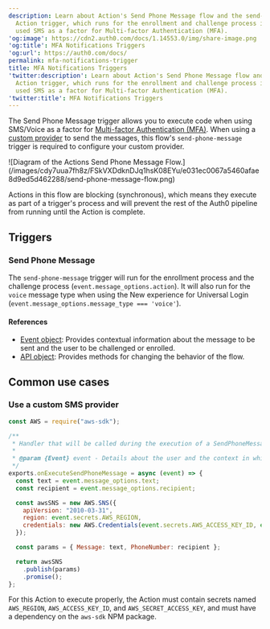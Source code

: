 ```yaml
---
description: Learn about Action's Send Phone Message flow and the send-phone-message
  Action trigger, which runs for the enrollment and challenge process if you have
  used SMS as a factor for Multi-factor Authentication (MFA).
'og:image': https://cdn2.auth0.com/docs/1.14553.0/img/share-image.png
'og:title': MFA Notifications Triggers
'og:url': https://auth0.com/docs/
permalink: mfa-notifications-trigger
title: MFA Notifications Triggers
'twitter:description': Learn about Action's Send Phone Message flow and the send-phone-message
  Action trigger, which runs for the enrollment and challenge process if you have
  used SMS as a factor for Multi-factor Authentication (MFA).
'twitter:title': MFA Notifications Triggers
---
```

The Send Phone Message trigger allows you to execute code when using SMS/Voice as a factor for [Multi-factor Authentication (MFA)](/secure/multi-factor-authentication). When using a [custom provider](/secure/multi-factor-authentication/multi-factor-authentication-factors/configure-sms-voice-notifications-mfa#custom-phone-messaging-providers) to send the messages, this flow's `send-phone-message` trigger is required to configure your custom provider.

<Frame>![Diagram of the Actions Send Phone Message Flow.](/images/cdy7uua7fh8z/FSkVXDdknDJq1hsK08EYu/e031ec0067a5460afae8d9ed5d462288/send-phone-message-flow.png)</Frame>

Actions in this flow are blocking (synchronous), which means they execute as part of a trigger's process and will prevent the rest of the Auth0 pipeline from running until the Action is complete.

## Triggers

### Send Phone Message

The `send-phone-message` trigger will run for the enrollment process and the challenge process (`event.message_options.action`). It will also run for the `voice` message type when using the New experience for <Tooltip tip="Universal Login: Your application redirects to Universal Login, hosted on Auth0's Authorization Server, to verify a user's identity." cta="View Glossary" href="/glossary?term=Universal+Login">Universal Login</Tooltip> (`event.message_options.message_type === 'voice'`).

#### References

* [Event object](/customize/actions/explore-triggers/mfa-notifications-trigger/send-phone-message-event-object): Provides contextual information about the message to be sent and the user to be challenged or enrolled.
* [API object](/customize/actions/explore-triggers/mfa-notifications-trigger/send-phone-message-api-object): Provides methods for changing the behavior of the flow.

## Common use cases

### Use a custom SMS provider

```javascript lines
const AWS = require("aws-sdk");

/**
 * Handler that will be called during the execution of a SendPhoneMessage flow.
 *
 * @param {Event} event - Details about the user and the context in which they are logging in.
 */
exports.onExecuteSendPhoneMessage = async (event) => {
  const text = event.message_options.text;
  const recipient = event.message_options.recipient;

  const awsSNS = new AWS.SNS({
    apiVersion: "2010-03-31",
    region: event.secrets.AWS_REGION,
    credentials: new AWS.Credentials(event.secrets.AWS_ACCESS_KEY_ID, event.secrets.AWS_SECRET_ACCESS_KEY)
  });

  const params = { Message: text, PhoneNumber: recipient };

  return awsSNS
    .publish(params)
    .promise();
};
```






<Callout icon="file-lines" color="#0EA5E9" iconType="regular">

For this Action to execute properly, the Action must contain secrets named `AWS_REGION`, `AWS_ACCESS_KEY_ID`, and `AWS_SECRET_ACCESS_KEY`, and must have a dependency on the `aws-sdk` NPM package.

</Callout>